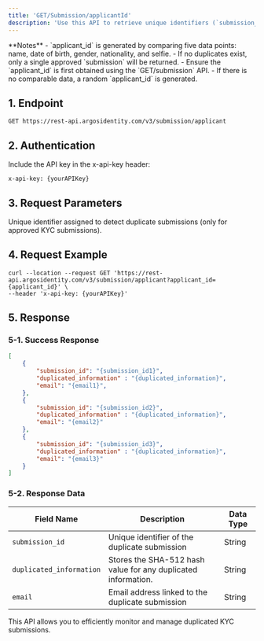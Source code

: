 ```yaml
---
title: 'GET/Submission/applicantId'
description: 'Use this API to retrieve unique identifiers (`submission_id`) and email addresses of duplicated KYC submissions. Duplications are determined by matching name, date of birth, nationality, gender, and facial data.'
---
```


<Warning>
**Notes**
- `applicant_id` is generated by comparing five data points: name, date of birth, gender, nationality, and selfie.
- If no duplicates exist, only a single approved `submission` will be returned.
- Ensure the `applicant_id` is first obtained using the `GET/submission` API.
- If there is no comparable data, a random `applicant_id` is generated.
</Warning>

## 1. Endpoint


```text GET/Submission/applicantId
GET https://rest-api.argosidentity.com/v3/submission/applicant
```
## 2. Authentication

Include the API key in the x-api-key header:

```text x-api-key
x-api-key: {yourAPIKey}
```

## 3. Request Parameters

<ResponseField name="applicant_id" type="string" required="true">
  	Unique identifier assigned to detect duplicate submissions (only for approved KYC submissions).
</ResponseField>


## 4. Request Example

```curl GET/Submission/applicantId
curl --location --request GET 'https://rest-api.argosidentity.com/v3/submission/applicant?applicant_id={applicant_id}' \
--header 'x-api-key: {yourAPIKey}'
```

## 5. Response

### 5-1. Success Response   
```json result.json
[
    {
        "submission_id": "{submission_id1}",
        "duplicated_information" : "{duplicated_information}",
        "email": "{email1}",
    },
    {
        "submission_id": "{submission_id2}",
        "duplicated_information" : "{duplicated_information}",
        "email": "{email2}"
    },
    {
        "submission_id": "{submission_id3}",
        "duplicated_information" : "{duplicated_information}",
        "email": "{email3}"
    }
]
```

### 5-2. Response Data
| Field Name                    | Description                                               | Data Type           |
|-------------------------------|-----------------------------------------------------------|---------------------|
| `submission_id`               | Unique identifier of the duplicate submission          | String              |
| `duplicated_information`      | Stores the SHA-512 hash value for any duplicated information.    | String      | 
| `email`                   | Email address linked to the duplicate submission             | String           |

This API allows you to efficiently monitor and manage duplicated KYC submissions.